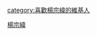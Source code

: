 {{Userbox
  |border-c = #000000
  |border-s = 1
  |id-c     = #FFFFFF
  |id-s     = 12
  |id-fc    = #000000
  |info-c   = #87cefa
  |info-s   = 10
  |info-fc  = #FFFF
  |id       = [[File:20071217ASKA.jpg|45px]]
  |info     = 這個用戶是'''[[楊宗緯]]'''的歌迷。
}}
<includeonly>[[category:喜歡楊宗緯的維基人]]</includeonly>
<noinclude>[[Category:藝人用户框模板|楊宗緯]]</noinclude>